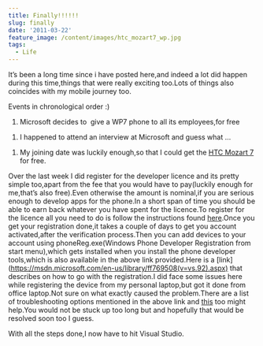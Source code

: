 ```yaml
---
title: Finally!!!!!!
slug: finally
date: '2011-03-22'
feature_image: /content/images/htc_mozart7_wp.jpg
tags:
  - Life
---
```

It’s been a long time since i have posted here,and indeed a lot did happen during this time,things that were really exciting too.Lots of things also coincides with my mobile journey too.

Events in chronological order :)

1.  Microsoft decides to  give a WP7 phone to all its employees,for free

<ImageCard src="https://rahulpnath.files.wordpress.com/2011/03/wlemoticon-surprisedsmile.png" alt="Surprised smile" />

1.  I happened to attend an interview at Microsoft and guess what …

<ImageCard src="https://rahulpnath.files.wordpress.com/2011/03/wlemoticon-surprisedsmile.png" alt="Surprised smile" /><ImageCard src="https://rahulpnath.files.wordpress.com/2011/03/wlemoticon-surprisedsmile.png" alt="Surprised smile" />

1.  My joining date was luckily enough,so that I could get the [HTC Mozart 7](https://www.htc.com/www/product/7mozart/overview.html) for free.

<ImageCard src="/content/images/htc_mozart7_wp.jpg" alt="htc_mozart7_wp" />

Over the last week I did register for the developer licence and its pretty simple too,apart from the fee that you would have to pay(luckily enough for me,that’s also free).Even otherwise the amount is nominal,if you are serious enough to develop apps for the phone.In a short span of time you should be able to earn back whatever you have spent for the licence.To register for the licence all you need to do is follow the instructions found [here](https://create.msdn.com/en-US/).Once you get your registration done,it takes a couple of days to get you account activated,after the verification process.Then you can add devices to your account using phoneReg.exe(Windows Phone Developer Registration from start menu),which gets installed when you install the phone developer tools,which is also available in the above link provided.Here is a \[link\](https://msdn.microsoft.com/en-us/library/ff769508(v=vs.92).aspx) that describes on how to go with the registration.I did face some issues here while registering the device from my personal laptop,but got it done from office laptop.Not sure on what exactly caused the problem.There are a list of troubleshooting options mentioned in the above link and [this](http://forums.create.msdn.com/forums/p/73498/451621.aspx) too might help.You would not be stuck up too long but and hopefully that would be resolved soon too I guess.

With all the steps done,I now have to hit Visual Studio.
